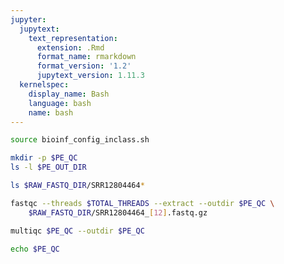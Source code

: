 ```yaml
---
jupyter:
  jupytext:
    text_representation:
      extension: .Rmd
      format_name: rmarkdown
      format_version: '1.2'
      jupytext_version: 1.11.3
  kernelspec:
    display_name: Bash
    language: bash
    name: bash
---
```


```bash
source bioinf_config_inclass.sh

mkdir -p $PE_QC
ls -l $PE_OUT_DIR
```

```bash
ls $RAW_FASTQ_DIR/SRR12804464*
```

```bash
fastqc --threads $TOTAL_THREADS --extract --outdir $PE_QC \
    $RAW_FASTQ_DIR/SRR12804464_[12].fastq.gz
```

```bash
multiqc $PE_QC --outdir $PE_QC
```

```bash
echo $PE_QC
```
